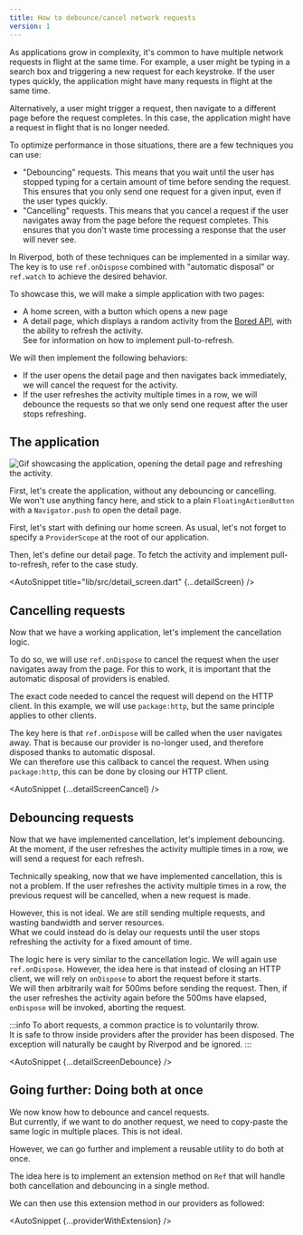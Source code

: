 ```yaml
---
title: How to debounce/cancel network requests
version: 1
---
```



As applications grow in complexity, it's common to have multiple network requests
in flight at the same time. For example, a user might be typing in a search box
and triggering a new request for each keystroke. If the user types quickly, the
application might have many requests in flight at the same time.

Alternatively, a user might trigger a request, then navigate to a different page
before the request completes. In this case, the application might have a request
in flight that is no longer needed.

To optimize performance in those situations, there are a few techniques you can
use:

- "Debouncing" requests. This means that you wait until the user has stopped
  typing for a certain amount of time before sending the request. This ensures
  that you only send one request for a given input, even if the user types
  quickly.
- "Cancelling" requests. This means that you cancel a request if the user
  navigates away from the page before the request completes. This ensures that
  you don't waste time processing a response that the user will never see.

In Riverpod, both of these techniques can be implemented in a similar way.
The key is to use `ref.onDispose` combined with "automatic disposal" or `ref.watch`
to achieve the desired behavior.

To showcase this, we will make a simple application with two pages:

- A home screen, with a button which opens a new page
- A detail page, which displays a random activity from the [Bored API](https://www.boredapi.com/),
  with the ability to refresh the activity.  
  See <Link documentID="how_to/pull_to_refresh" /> for information
  on how to implement pull-to-refresh.

We will then implement the following behaviors:

- If the user opens the detail page and then navigates back immediately,
  we will cancel the request for the activity.
- If the user refreshes the activity multiple times in a row, we will debounce
  the requests so that we only send one request after the user stops refreshing.

## The application

<img
  src="/img/how_to/cancel/app.gif"
  alt="Gif showcasing the application, opening the detail page and refreshing the activity."
/>

First, let's create the application, without any debouncing or cancelling.  
We won't use anything fancy here, and stick to a plain `FloatingActionButton` with
a `Navigator.push` to open the detail page.

First, let's start with defining our home screen. As usual,
let's not forget to specify a `ProviderScope` at the root of our application.

<AutoSnippet title="lib/src/main.dart" raw={homeScreen} />

Then, let's define our detail page.
To fetch the activity and implement pull-to-refresh, refer
to the <Link documentID="how_to/pull_to_refresh" /> case study.

<AutoSnippet title="lib/src/detail_screen.dart" {...detailScreen} />

## Cancelling requests

Now that we have a working application, let's implement the cancellation logic.

To do so, we will use `ref.onDispose` to cancel the request when the user
navigates away from the page. For this to work, it is important that the
automatic disposal of providers is enabled.

The exact code needed to cancel the request will depend on the HTTP client.
In this example, we will use `package:http`, but the same principle applies
to other clients.

The key here is that `ref.onDispose` will be called when the user navigates away.
That is because our provider is no-longer used, and therefore disposed
thanks to automatic disposal.  
We can therefore use this callback to cancel the request. When using `package:http`,
this can be done by closing our HTTP client.

<AutoSnippet {...detailScreenCancel} />

## Debouncing requests

Now that we have implemented cancellation, let's implement debouncing.  
At the moment, if the user refreshes the activity multiple times in a row,
we will send a request for each refresh.

Technically speaking, now that we have implemented cancellation, this is not
a problem. If the user refreshes the activity multiple times in a row,
the previous request will be cancelled, when a new request is made.

However, this is not ideal. We are still sending multiple requests, and
wasting bandwidth and server resources.  
What we could instead do is delay our requests until the user stops refreshing
the activity for a fixed amount of time.

The logic here is very similar to the cancellation logic. We will again
use `ref.onDispose`. However, the idea here is that instead of
closing an HTTP client, we will rely on `onDispose` to abort the request
before it starts.  
We will then arbitrarily wait for 500ms before sending the request.
Then, if the user refreshes the activity again before the 500ms have elapsed,
`onDispose` will be invoked, aborting the request.

:::info
To abort requests, a common practice is to voluntarily throw.  
It is safe to throw inside providers after the provider has been disposed.
The exception will naturally be caught by Riverpod and be ignored.
:::

<AutoSnippet {...detailScreenDebounce} />

## Going further: Doing both at once

We now know how to debounce and cancel requests.  
But currently, if we want to do another request, we need to copy-paste
the same logic in multiple places. This is not ideal.

However, we can go further and implement a reusable utility to do both at once.

The idea here is to implement an extension method on `Ref` that will
handle both cancellation and debouncing in a single method.

<AutoSnippet raw={extension} />

We can then use this extension method in our providers as followed:

<AutoSnippet {...providerWithExtension} />
